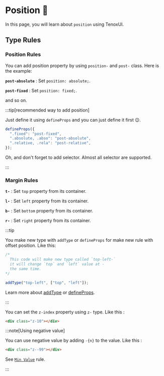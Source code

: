 
# Position 📍

In this page, you will learn about `position` using TenoxUI.

## Type Rules

<Tabs>
  <TabItem value="position" label="Position">

### Position Rules

You can add position property by using `position-` and `post-` class. Here is the example:

**`post-absolute`** : Set `position: absolute;`.

**`post-fixed`** : Set `position: fixed;`.

and so on.

:::tip[recommended way to add position]

Just define it using `defineProps` and you can just define it first 😉.

```js
defineProps({
  ".fixed": "post-fixed",
  ".absolute, .abso": "post-absolute",
  ".relative, .rela": "post-relative",
});
```

Oh, and don't forget to add selector. Almost all selector are supported.

:::

</TabItem>

<TabItem value="offset" label="Offset">

### Margin Rules

**`t-`** : Set `top` property from its container.

**`l-`** : Set `left` property from its container.

**`b-`** : Set `bottom` property from its container.

**`r-`** : Set `right` property from its container.

:::tip

You make new type with `addType` or `defineProps` for make new rule with offset position. Like this:

```js
/*
  This code will make new type called `top-left-`
  it will change `top` and `left` value at -
  the same time.
*/

addType("top-left", ["top", "left"]);
```

Learn more about [addType](/docs/function/addtype) or [defineProps](/docs/function/define-props).

:::

</TabItem>

<TabItem value="zindex" label="z-index">

You can set the `z-index` property using `z-` type. Like this :

```html
<div class="z-10"></div>
```

:::note[Using negative value]

You can use negative value by adding `-{n}` to the value. Like this :

```html
<div class="z--99"></div>
```

See [`Min Value`](/docs/extras/all-value#4-min-value) rule.

:::

</TabItem>

</Tabs>
